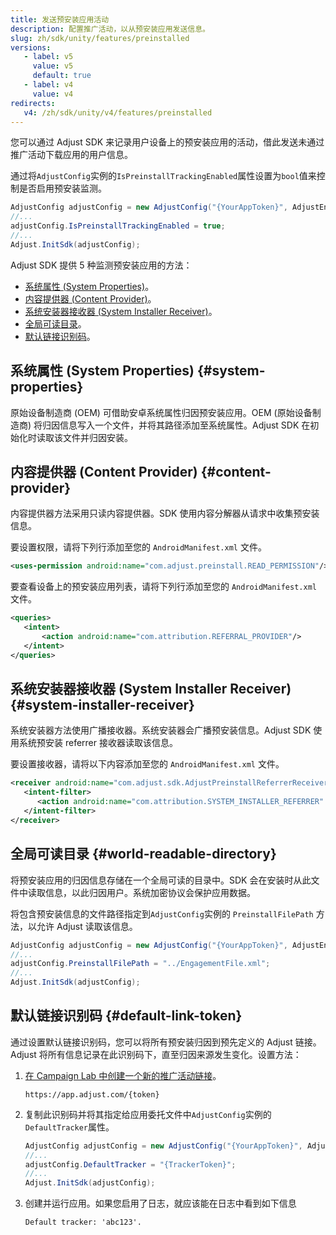 ```yaml
---
title: 发送预安装应用活动
description: 配置推广活动，以从预安装应用发送信息。
slug: zh/sdk/unity/features/preinstalled
versions:
   - label: v5
     value: v5
     default: true
   - label: v4
     value: v4
redirects:
   v4: /zh/sdk/unity/v4/features/preinstalled
---
```


您可以通过 Adjust SDK 来记录用户设备上的预安装应用的活动，借此发送未通过推广活动下载应用的用户信息。

通过将`AdjustConfig`实例的`IsPreinstallTrackingEnabled`属性设置为`bool`值来控制是否启用预安装监测。

```cs
AdjustConfig adjustConfig = new AdjustConfig("{YourAppToken}", AdjustEnvironment.Sandbox, true);
//...
adjustConfig.IsPreinstallTrackingEnabled = true;
//...
Adjust.InitSdk(adjustConfig);
```

Adjust SDK 提供 5 种监测预安装应用的方法：

-  [系统属性 \(System Properties\)](#system-properties)。
-  [内容提供器 \(Content Provider\)](#content-provider)。
-  [系统安装器接收器 \(System Installer Receiver\)](#system-installer-receiver)。
-  [全局可读目录](#world-readable-directory)。
-  [默认链接识别码](#default-link-token)。

## 系统属性 \(System Properties\) {#system-properties}

原始设备制造商 \(OEM\) 可借助安卓系统属性归因预安装应用。OEM \(原始设备制造商\) 将归因信息写入一个文件，并将其路径添加至系统属性。Adjust SDK 在初始化时读取该文件并归因安装。

## 内容提供器 \(Content Provider\) {#content-provider}

内容提供器方法采用只读内容提供器。SDK 使用内容分解器从请求中收集预安装信息。

要设置权限，请将下列行添加至您的 `AndroidManifest.xml` 文件。

<CodeBlock title="AndroidManifest.xml">

```xml
<uses-permission android:name="com.adjust.preinstall.READ_PERMISSION"/>
```

</CodeBlock>

要查看设备上的预安装应用列表，请将下列行添加至您的 `AndroidManifest.xml` 文件。

<CodeBlock title="AndroidManifest.xml">

```xml
<queries>
   <intent>
       <action android:name="com.attribution.REFERRAL_PROVIDER"/>
   </intent>
</queries>

```

</CodeBlock>

## 系统安装器接收器 \(System Installer Receiver\) {#system-installer-receiver}

系统安装器方法使用广播接收器。系统安装器会广播预安装信息。Adjust SDK 使用系统预安装 referrer 接收器读取该信息。

要设置接收器，请将以下内容添加至您的 `AndroidManifest.xml` 文件。

<CodeBlock title="AndroidManifest.xml">

```xml
<receiver android:name="com.adjust.sdk.AdjustPreinstallReferrerReceiver">
   <intent-filter>
      <action android:name="com.attribution.SYSTEM_INSTALLER_REFERRER" />
   </intent-filter>
</receiver>

```

</CodeBlock>

## 全局可读目录 {#world-readable-directory}

将预安装应用的归因信息存储在一个全局可读的目录中。SDK 会在安装时从此文件中读取信息，以此归因用户。系统加密协议会保护应用数据。

将包含预安装信息的文件路径指定到`AdjustConfig`实例的 `PreinstallFilePath` 方法，以允许 Adjust 读取该信息。

```cs
AdjustConfig adjustConfig = new AdjustConfig("{YourAppToken}", AdjustEnvironment.Sandbox, true);
//...
adjustConfig.PreinstallFilePath = "../EngagementFile.xml";
//...
Adjust.InitSdk(adjustConfig);
```

## 默认链接识别码 {#default-link-token}

通过设置默认链接识别码，您可以将所有预安装归因到预先定义的 Adjust 链接。Adjust 将所有信息记录在此识别码下，直至归因来源发生变化。设置方法：

1. [在 Campaign Lab 中创建一个新的推广活动链接](https://help.adjust.com/zh/article/links)。

   ```http
   https://app.adjust.com/{token}
   ```

2. 复制此识别码并将其指定给应用委托文件中`AdjustConfig`实例的`DefaultTracker`属性。

   ```cs
   AdjustConfig adjustConfig = new AdjustConfig("{YourAppToken}", AdjustEnvironment.Sandbox);
   //...
   adjustConfig.DefaultTracker = "{TrackerToken}";
   //...
   Adjust.InitSdk(adjustConfig);
   ```

3. 创建并运行应用。如果您启用了日志，就应该能在日志中看到如下信息

   ```text
   Default tracker: 'abc123'.
   ```
